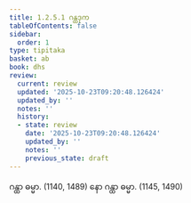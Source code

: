 ```yaml
---
title: 1.2.5.1 ဂန္ထဒုက
tableOfContents: false
sidebar:
  order: 1
type: tipitaka
basket: ab
book: dhs
review:
  current: review
  updated: '2025-10-23T09:20:48.126424'
  updated_by: ''
  notes: ''
  history:
  - state: review
    date: '2025-10-23T09:20:48.126424'
    updated_by: ''
    notes: ''
    previous_state: draft
---
```



<ReviewStatus review={frontmatter.review} showDetails={true} />

<HypothesisAnnotation frontmatter={frontmatter} />

<DynamicBreadcrumb />

<Division number="48" book="dhs" e="ch" v="29" p="8">

<Paragraph number="123" book="dhs">
ဂန္ထာ ဓမ္မာ. (<Emphasis>1140, 1489</Emphasis>)
</Paragraph>

<Paragraph number="124" book="dhs">
နော ဂန္ထာ ဓမ္မာ. (<Emphasis>1145, 1490</Emphasis>)
</Paragraph>
</Division>